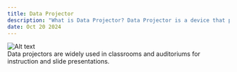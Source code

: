 ---
title: Data Projector
description: "What is Data Projector? Data Projector is a device that projects computer and TV output onto a white or silver fabric screen that is wall, ceiling or tripod mounted."
date: Oct 20 2024
---
<div style={{ display: "flex", justifyContent: "center" }}>
  <img src="/images/data-projector.png" alt="Alt text" style={{ width: "400px", height: "auto" }} />
</div>
 Data projectors are widely used in classrooms and auditoriums for instruction and slide presentations.


